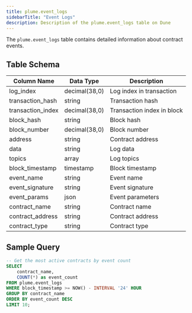```yaml
---
title: plume.event_logs
sidebarTitle: "Event Logs"
description: Description of the plume.event_logs table on Dune
---
```



The `plume.event_logs` table contains detailed information about contract events.

## Table Schema

| Column Name | Data Type | Description |
|------------|-----------|-------------|
| log_index | decimal(38,0) | Log index in transaction |
| transaction_hash | string | Transaction hash |
| transaction_index | decimal(38,0) | Transaction index in block |
| block_hash | string | Block hash |
| block_number | decimal(38,0) | Block number |
| address | string | Contract address |
| data | string | Log data |
| topics | array | Log topics |
| block_timestamp | timestamp | Block timestamp |
| event_name | string | Event name |
| event_signature | string | Event signature |
| event_params | json | Event parameters |
| contract_name | string | Contract name |
| contract_address | string | Contract address |
| contract_type | string | Contract type |

## Sample Query

```sql
-- Get the most active contracts by event count
SELECT 
    contract_name,
    COUNT(*) as event_count
FROM plume.event_logs
WHERE block_timestamp >= NOW() - INTERVAL '24' HOUR
GROUP BY contract_name
ORDER BY event_count DESC
LIMIT 10;
```

<EventLogsSnippet /> 